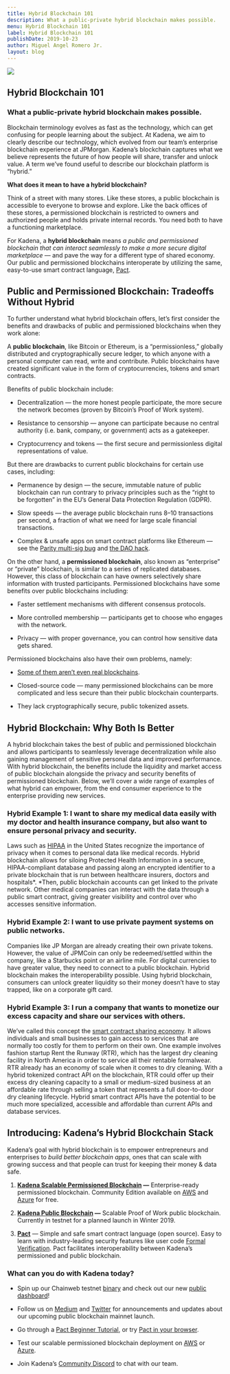 ```yaml
---
title: Hybrid Blockchain 101
description: What a public-private hybrid blockchain makes possible.
menu: Hybrid Blockchain 101
label: Hybrid Blockchain 101
publishDate: 2019-10-23
author: Miguel Angel Romero Jr.
layout: blog
---
```


![](/assets/blog/1_cXMen2j6k5hcvXVgyEqqzw.webp)

## Hybrid Blockchain 101

### What a public-private hybrid blockchain makes possible.

Blockchain terminology evolves as fast as the technology, which can get
confusing for people learning about the subject. At Kadena, we aim to clearly
describe our technology, which evolved from our team’s enterprise blockchain
experience at JPMorgan. Kadena’s blockchain captures what we believe represents
the future of how people will share, transfer and unlock value. A term we’ve
found useful to describe our blockchain platform is “hybrid.”

**What does it mean to have a hybrid blockchain?**

Think of a street with many stores. Like these stores, a public blockchain is
accessible to everyone to browse and explore. Like the back offices of these
stores, a permissioned blockchain is restricted to owners and authorized people
and holds private internal records. You need both to have a functioning
marketplace.

For Kadena, a **hybrid blockchain** means _a public and permissioned blockchain
that can interact seamlessly to make a more secure digital marketplace_ — and
pave the way for a different type of shared economy. Our public and permissioned
blockchains interoperate by utilizing the same, easy-to-use smart contract
language, [Pact](https://pactlang.org/).

## Public and Permissioned Blockchain: Tradeoffs Without Hybrid

To further understand what hybrid blockchain offers, let’s first consider the
benefits and drawbacks of public and permissioned blockchains when they work
alone:

A **public blockchain**, like Bitcoin or Ethereum, is a “permissionless,”
globally distributed and cryptographically secure ledger, to which anyone with a
personal computer can read, write and contribute. Public blockchains have
created significant value in the form of cryptocurrencies, tokens and smart
contracts.

Benefits of public blockchain include:

- Decentralization — the more honest people participate, the more secure the
  network becomes (proven by Bitcoin’s Proof of Work system).

- Resistance to censorship — anyone can participate because no central authority
  (i.e. bank, company, or government) acts as a gatekeeper.

- Cryptocurrency and tokens — the first secure and permissionless digital
  representations of value.

But there are drawbacks to current public blockchains for certain use cases,
including:

- Permanence by design — the secure, immutable nature of public blockchain can
  run contrary to privacy principles such as the “right to be forgotten” in the
  EU’s General Data Protection Regulation (GDPR).

- Slow speeds — the average public blockchain runs 8–10 transactions per second,
  a fraction of what we need for large scale financial transactions.

- Complex & unsafe apps on smart contract platforms like Ethereum — see the
  [Parity multi-sig bug](https://cointelegraph.com/news/parity-multisig-wallet-hacked-or-how-come)
  and
  [the DAO hack](https://www.coindesk.com/understanding-dao-hack-journalists).

On the other hand, a **permissioned blockchain**, also known as “enterprise” or
“private” blockchain, is similar to a series of replicated databases. However,
this class of blockchain can have owners selectively share information with
trusted participants. Permissioned blockchains have some benefits over public
blockchains including:

- Faster settlement mechanisms with different consensus protocols.

- More controlled membership — participants get to choose who engages with the
  network.

- Privacy — with proper governance, you can control how sensitive data gets
  shared.

Permissioned blockchains also have their own problems, namely:

- [Some of them aren’t even real blockchains](https://thenextweb.com/podium/2019/05/05/ibms-hyperledger-isnt-a-real-blockchain-heres-why).

- Closed-source code — many permissioned blockchains can be more complicated and
  less secure than their public blockchain counterparts.

- They lack cryptographically secure, public tokenized assets.

## Hybrid Blockchain: Why Both Is Better

A hybrid blockchain takes the best of public and permissioned blockchain and
allows participants to seamlessly leverage decentralization while also gaining
management of sensitive personal data and improved performance. With hybrid
blockchain, the benefits include the liquidity and market access of public
blockchain alongside the privacy and security benefits of permissioned
blockchain. Below, we’ll cover a wide range of examples of what hybrid can
empower, from the end consumer experience to the enterprise providing new
services.

### Hybrid Example 1: I want to share my medical data easily with my doctor and health insurance company, but also want to ensure personal privacy and security.

Laws such as
[HIPAA](https://www.hhs.gov/hipaa/for-professionals/security/laws-regulations/index.html)
in the United States recognize the importance of privacy when it comes to
personal data like medical records. Hybrid blockchain allows for siloing
Protected Health Information in a secure, HIPAA-compliant database and passing
along an encrypted identifier to a private blockchain that is run between
healthcare insurers, doctors and hospitals*. *Then, public blockchain accounts
can get linked to the private network. Other medical companies can interact with
the data through a public smart contract, giving greater visibility and control
over who accesses sensitive information.

### Hybrid Example 2: I want to use private payment systems on public networks.

Companies like JP Morgan are already creating their own private tokens. However,
the value of JPMCoin can only be redeemed/settled within the company, like a
Starbucks point or an airline mile. For digital currencies to have greater
value, they need to connect to a public blockchain. Hybrid blockchain makes the
interoperability possible. Using hybrid blockchain, consumers can unlock greater
liquidity so their money doesn’t have to stay trapped, like on a corporate gift
card.

### Hybrid Example 3: I run a company that wants to monetize our excess capacity and share our services with others.

We’ve called this concept the
[smart contract sharing economy](https://medium.com/kadena-io/blockchain-future-smart-contract-sharing-economy-134a318fef55).
It allows individuals and small businesses to gain access to services that are
normally too costly for them to perform on their own. One example involves
fashion startup Rent the Runway (RTR), which has the largest dry cleaning
facility in North America in order to service all their rentable formalwear. RTR
already has an economy of scale when it comes to dry cleaning. With a hybrid
tokenized contract API on the blockchain, RTR could offer up their excess dry
cleaning capacity to a small or medium-sized business at an affordable rate
through selling a token that represents a full door-to-door dry cleaning
lifecycle. Hybrid smart contract APIs have the potential to be much more
specialized, accessible and affordable than current APIs and database services.

## Introducing: Kadena’s Hybrid Blockchain Stack

Kadena’s goal with hybrid blockchain is to empower entrepreneurs and enterprises
to _build better blockchain apps_, ones that can scale with growing success and
that people can trust for keeping their money & data safe.

1.  **[Kadena Scalable Permissioned Blockchain](https://medium.com/kadena-io/scalablebft-kadenas-private-blockchain-101-c99895c0fd50)
    —** Enterprise-ready permissioned blockchain. Community Edition available on
    [AWS](http://kadena.io/aws) and [Azure](http://kadena.io/azure) for free.

2.  **[Kadena Public Blockchain](https://medium.com/kadena-io/all-about-chainweb-101-and-faqs-6bd88c325b45)
    —** Scalable Proof of Work public blockchain. Currently in testnet for a
    planned launch in Winter 2019.

3.  **[Pact](https://medium.com/kadena-io/safer-smarter-contracts-with-pact-e86b9ccaca9f)**
    — Simple and safe smart contract language (open source). Easy to learn with
    industry-leading security features like user code
    [Formal Verification](https://medium.com/kadena-io/pact-formal-verification-for-blockchain-smart-contracts-done-right-889058bd8c3f).
    Pact facilitates interoperability between Kadena’s permissioned and public
    blockchain.

### What can you do with Kadena today?

- Spin up our Chainweb testnet [binary](http://kadena.io/testnetbinary) and
  check out our new [public dashboard](http://kadena.io/dashboard)!

- Follow us on [Medium](http://medium.com/kadena-io) and
  [Twitter](http://twitter.com/kadena_io) for announcements and updates about
  our upcoming public blockchain mainnet launch.

- Go through a [Pact Beginner Tutorial](http://pactlang.org/), or try
  [Pact in your browser](http://pact.kadena.io/).

- Test our scalable permissioned blockchain deployment on
  [AWS](http://kadena.io/aws) or [Azure](http://kadena.io/azure).

- Join Kadena’s [Community Discord](http://discord.io/kadena) to chat with our
  team.
